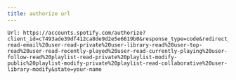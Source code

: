 ```yaml
---
title: authorize url
---
```


```
Url: https://accounts.spotify.com/authorize?client_id=c7493ade39df412ca8de9d2e5e6619b0&response_type=code&redirect_uri=http://localhost:3000/callback&scope=user-read-email%20user-read-private%20user-library-read%20user-top-read%20user-read-recently-played%20user-read-currently-playing%20user-follow-read%20playlist-read-private%20playlist-modify-public%20playlist-modify-private%20playlist-read-collaborative%20user-library-modify&state=your-name
```